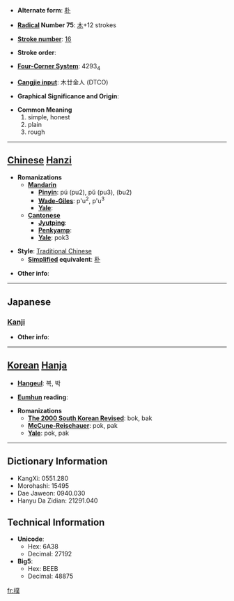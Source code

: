 * '''Alternate form''': [[朴]]

* '''[[Wiktionary:Chinese radical index| Radical]] Number 75''': [[Wiktionary:Chinese radical index 木|木]]+12 strokes

* '''[[Wiktionary:Chinese total strokes index|Stroke number]]''': [[Wiktionary:Chinese total strokes index 16|16]]

* '''Stroke order''': 

* '''[[Wiktionary:Chinese four corner index|Four-Corner System]]''': 4293<sub>4</sub>

* '''[[Wiktionary:Chinese Cangjie index|Cangjie input]]''': 木廿金人 (DTCO)

* '''Graphical Significance and Origin''': 

* '''Common Meaning'''
*#simple, honest
*# plain
*# rough


----

== [[Chinese]] [[Hanzi]] ==

* '''Romanizations'''
** '''[[Mandarin]]'''
*** '''[[Pinyin]]''': pú (pu2), pǔ (pu3), (bu2)
*** '''[[Wade-Giles]]''': p'u<sup>2</sup>, p'u<sup>3</sup>
*** '''[[Yale]]''': 
** '''[[Cantonese]]'''
*** '''[[Jyutping]]''':
*** '''[[Penkyamp]]''': 
*** '''[[Yale]]''': pok3

* '''Style''': [[Traditional Chinese]] 
** '''[[Simplified Chinese|Simplified]] equivalent''': [[朴]]

* '''Other info''': 

----

==Japanese==
===[[Kanji]]===
{{kanji|on readings=[[ぼく]] (boku), [[はく]] (haku), [[ほく]] (hoku)
|kun readings=[[きじ]] (kiji), [[あらき]] (araki), [[すなお]] (sunao)
}}

* '''Other info''':  

----

== [[Korean]] [[Hanja]] ==

* '''[[Hangeul]]''': 복, 박

* '''[[Eumhun]] reading''': 

* '''Romanizations'''
** '''[[The 2000 South Korean Revised Romanization|The 2000 South Korean Revised]]''': bok, bak
** '''[[McCune-Reischauer]]''': pok, pak
** '''[[Yale]]''': pok, pak

----

== Dictionary Information ==

* KangXi: 0551.280
* Morohashi: 15495
* Dae Jaweon: 0940.030
* Hanyu Da Zidian: 21291.040

== Technical Information ==

* '''Unicode''':
** Hex: 6A38
** Decimal: 27192
* '''Big5''':
** Hex: BEEB
** Decimal: 48875

[[fr:樸]]